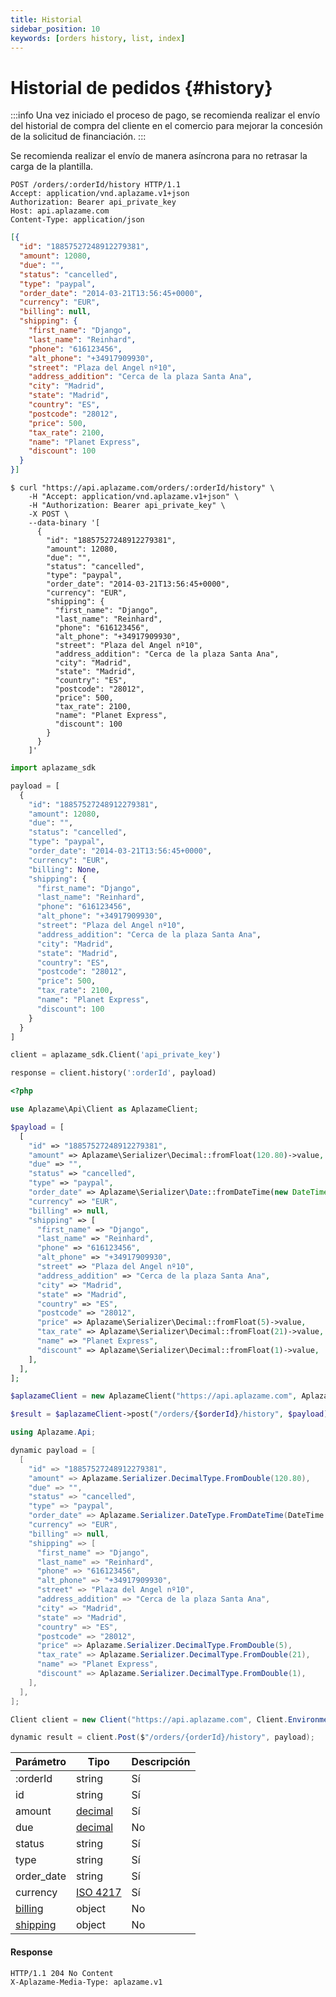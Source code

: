 ```yaml
---
title: Historial
sidebar_position: 10
keywords: [orders history, list, index]
---
```


# Historial de pedidos {#history}

:::info
Una vez iniciado el proceso de pago, se recomienda realizar el envío del historial de compra del cliente en el comercio para mejorar la concesión de la solicitud de financiación.
:::

Se recomienda realizar el envío de manera asíncrona para no retrasar la carga de la plantilla.

<Tabs>
  <TabItem value="http" label="http">

```http
POST /orders/:orderId/history HTTP/1.1
Accept: application/vnd.aplazame.v1+json
Authorization: Bearer api_private_key
Host: api.aplazame.com
Content-Type: application/json
```
```json
[{
  "id": "18857527248912279381",
  "amount": 12080,
  "due": "",
  "status": "cancelled",
  "type": "paypal",
  "order_date": "2014-03-21T13:56:45+0000",
  "currency": "EUR",
  "billing": null,
  "shipping": {
    "first_name": "Django",
    "last_name": "Reinhard",
    "phone": "616123456",
    "alt_phone": "+34917909930",
    "street": "Plaza del Angel nº10",
    "address_addition": "Cerca de la plaza Santa Ana",
    "city": "Madrid",
    "state": "Madrid",
    "country": "ES",
    "postcode": "28012",
    "price": 500,
    "tax_rate": 2100,
    "name": "Planet Express",
    "discount": 100
  }
}]
```
  </TabItem>
  <TabItem value="shell" label="shell">

```shell
$ curl "https://api.aplazame.com/orders/:orderId/history" \
    -H "Accept: application/vnd.aplazame.v1+json" \
    -H "Authorization: Bearer api_private_key" \
    -X POST \
    --data-binary '[
      {
        "id": "18857527248912279381",
        "amount": 12080,
        "due": "",
        "status": "cancelled",
        "type": "paypal",
        "order_date": "2014-03-21T13:56:45+0000",
        "currency": "EUR",
        "shipping": {
          "first_name": "Django",
          "last_name": "Reinhard",
          "phone": "616123456",
          "alt_phone": "+34917909930",
          "street": "Plaza del Angel nº10",
          "address_addition": "Cerca de la plaza Santa Ana",
          "city": "Madrid",
          "state": "Madrid",
          "country": "ES",
          "postcode": "28012",
          "price": 500,
          "tax_rate": 2100,
          "name": "Planet Express",
          "discount": 100
        }
      }
    ]'
```
  </TabItem>
  <TabItem value="python" label="python">

```python
import aplazame_sdk

payload = [
  {
    "id": "18857527248912279381",
    "amount": 12080,
    "due": "",
    "status": "cancelled",
    "type": "paypal",
    "order_date": "2014-03-21T13:56:45+0000",
    "currency": "EUR",
    "billing": None,
    "shipping": {
      "first_name": "Django",
      "last_name": "Reinhard",
      "phone": "616123456",
      "alt_phone": "+34917909930",
      "street": "Plaza del Angel nº10",
      "address_addition": "Cerca de la plaza Santa Ana",
      "city": "Madrid",
      "state": "Madrid",
      "country": "ES",
      "postcode": "28012",
      "price": 500,
      "tax_rate": 2100,
      "name": "Planet Express",
      "discount": 100
    }
  }
]

client = aplazame_sdk.Client('api_private_key')

response = client.history(':orderId', payload)
```
  </TabItem>
  <TabItem value="php" label="php">

```php
<?php

use Aplazame\Api\Client as AplazameClient;

$payload = [
  [
    "id" => "18857527248912279381",
    "amount" => Aplazame\Serializer\Decimal::fromFloat(120.80)->value,
    "due" => "",
    "status" => "cancelled",
    "type" => "paypal",
    "order_date" => Aplazame\Serializer\Date::fromDateTime(new DateTime("2014-03-21 13:56:45"))->value,
    "currency" => "EUR",
    "billing" => null,
    "shipping" => [
      "first_name" => "Django",
      "last_name" => "Reinhard",
      "phone" => "616123456",
      "alt_phone" => "+34917909930",
      "street" => "Plaza del Angel nº10",
      "address_addition" => "Cerca de la plaza Santa Ana",
      "city" => "Madrid",
      "state" => "Madrid",
      "country" => "ES",
      "postcode" => "28012",
      "price" => Aplazame\Serializer\Decimal::fromFloat(5)->value,
      "tax_rate" => Aplazame\Serializer\Decimal::fromFloat(21)->value,
      "name" => "Planet Express",
      "discount" => Aplazame\Serializer\Decimal::fromFloat(1)->value,
    ],
  ],
];

$aplazameClient = new AplazameClient("https://api.aplazame.com", AplazameClient::ENVIRONMENT_PRODUCTION, " api_private_key");

$result = $aplazameClient->post("/orders/{$orderId}/history", $payload);
```
  </TabItem>
  <TabItem value="c" label="C#">

```csharp
using Aplazame.Api;

dynamic payload = [
  [
    "id" => "18857527248912279381",
    "amount" => Aplazame.Serializer.DecimalType.FromDouble(120.80),
    "due" => "",
    "status" => "cancelled",
    "type" => "paypal",
    "order_date" => Aplazame.Serializer.DateType.FromDateTime(DateTime.Parse("2014-03-21 13:56:45")),
    "currency" => "EUR",
    "billing" => null,
    "shipping" => [
      "first_name" => "Django",
      "last_name" => "Reinhard",
      "phone" => "616123456",
      "alt_phone" => "+34917909930",
      "street" => "Plaza del Angel nº10",
      "address_addition" => "Cerca de la plaza Santa Ana",
      "city" => "Madrid",
      "state" => "Madrid",
      "country" => "ES",
      "postcode" => "28012",
      "price" => Aplazame.Serializer.DecimalType.FromDouble(5),
      "tax_rate" => Aplazame.Serializer.DecimalType.FromDouble(21),
      "name" => "Planet Express",
      "discount" => Aplazame.Serializer.DecimalType.FromDouble(1),
    ],
  ],
];

Client client = new Client("https://api.aplazame.com", Client.EnvironmentProduction, " api_private_key");

dynamic result = client.Post($"/orders/{orderId}/history", payload);
```
  </TabItem>
</Tabs>

|<t id="table.parameter">Parámetro</t> | <t id="table.type">Tipo</t> | <t id="table.description">Descripción</t>|
|---------|---------|---------|
:orderId | string | <t id="docs.yes">Sí</t> | `id` del pedido
id | string | <t id="docs.yes">Sí</t> | `id` del pedido
amount | [decimal](../../api-reference#decimals) | <t id="docs.yes">Sí</t> | Importe del pedido
due | [decimal](../../api-reference#decimals) | No | Importe total del pedido
status | string | <t id="docs.yes">Sí</t> | Estado del pedido; Las opciones son `pending`, `cancelled`, `processing` y `complete`
type | string | <t id="docs.yes">Sí</t> | Tipo de pedido
order_date | string | <t id="docs.yes">Sí</t> | Fecha del pedido
currency | [ISO 4217](https://es.wikipedia.org/wiki/ISO_4217) | <t id="docs.yes">Sí</t> | Código de la moneda del pedido
[billing](../../checkout-creation/#billing) | object | No | Dirección de facturación.
[shipping](../../checkout-creation/#shipping) | object | No | Información de envío.

#### Response

```http
HTTP/1.1 204 No Content
X-Aplazame-Media-Type: aplazame.v1
```
